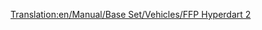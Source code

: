 [[Translation:en/Manual/Base Set/Vehicles/FFP Hyperdart 2]]

{{es/Aeronaves|Nombre=FFP Hyperdart 2
|Imagen=[[File:en/FFPHyperdart2.png|FPP Hyperdart 2]]
|Precio=73.828 € (36.919 £)
|Velocidad=947 km/h (592 mph)
|Coste-anual=13.500 € (6,750 £)
|Diseño=1962
|Duración=25
|Capacidad=170 pasajeros y 35 sacos de correo
|
|Descripción=Avión futurista. aparentemente construido por FFP/BAC Aerospatial.
|Vida-real=Ficticio
}}